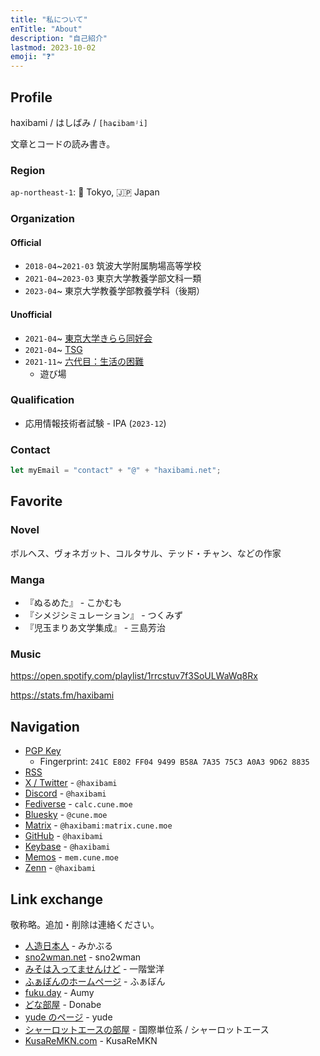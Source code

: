 ```yaml
---
title: "私について"
enTitle: "About"
description: "自己紹介"
lastmod: 2023-10-02
emoji: "❓"
---
```


## Profile

haxibami / はしばみ / `[haɕibamʲi]`

文章とコードの読み書き。

### Region

`ap-northeast-1`: :tokyo_tower: Tokyo, :jp: Japan

### Organization

#### Official

- `2018-04`~`2021-03` 筑波大学附属駒場高等学校
- `2021-04`~`2023-03` 東京大学教養学部文科一類
- `2023-04`~ 東京大学教養学部教養学科（後期）

#### Unofficial

- `2021-04`~ [東京大学きらら同好会](https://utkiraracircle.github.io)
- `2021-04`~ [TSG](https://tsg.ne.jp)
- `2021-11`~ [六代目：生活の困難](https://umector.hatenablog.jp)
  - 遊び場

### Qualification

- 応用情報技術者試験 - IPA (`2023-12`)

### Contact

```ts
let myEmail = "contact" + "@" + "haxibami.net";
```

## Favorite

### Novel

ボルヘス、ヴォネガット、コルタサル、テッド・チャン、などの作家

### Manga

- 『ぬるめた』 - こかむも
- 『シメジシミュレーション』 - つくみず
- 『児玉まりあ文学集成』 - 三島芳治

### Music

https://open.spotify.com/playlist/1rrcstuv7f3SoULWaWq8Rx

https://stats.fm/haxibami

## Navigation

- [PGP Key](/key.asc)
    - Fingerprint: `241C E802 FF04 9499 B58A 7A35 75C3 A0A3 9D62 8835`
- [RSS](/rss.xml)
- [X / Twitter](https://x.com/haxibami) - `@haxibami`
- [Discord](https://discordlookup.com/user/653781679361622017) - `@haxibami`
- [Fediverse](https://calc.cune.moe/@haxibami) - `calc.cune.moe`
- [Bluesky](https://bsky.app/profile/cune.moe) - `@cune.moe`
- [Matrix](https://matrix.to/#/@haxibami:matrix.cune.moe) - `@haxibami:matrix.cune.moe`
- [GitHub](https://github.com/haxibami) - `@haxibami`
- [Keybase](https://keybase.io/haxibami) - `@haxibami`
- [Memos](https://mem.cune.moe) - `mem.cune.moe`
- [Zenn](https://zenn.dev/haxibami) - `@haxibami`

## Link exchange

敬称略。追加・削除は連絡ください。

- [人造日本人](https://mikanixonable.github.io) - みかぶる
- [sno2wman.net](https://sno2wman.net) - sno2wman
- [みそは入ってませんけど](https://not-miso-inside.netlify.app) - 一階堂洋
- [ふぁぼんのホームページ](https://www.fabon.info/) - ふぁぼん
- [fuku.day](https://fuku.day/) - Aumy
- [どな部屋](https://donabe8898.dev) - Donabe
- [yude のページ](https://yude.jp) - yude
- [シャーロットエースの部屋](https://charlotteace.github.io) - 国際単位系 / シャーロットエース
- [KusaReMKN.com](https://kusaremkn.com) - KusaReMKN
